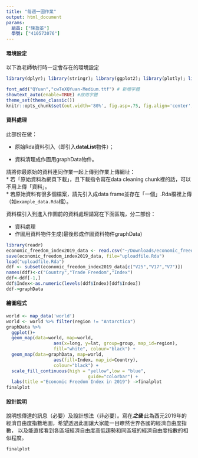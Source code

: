 ```yaml
---
title: "每週一圖作業"
output: html_document
params:
  組員: ["陳盈蓁"]  
  學號: ["410573076"]
---
```


#### 環境設定

以下為老師執行時一定會存在的環境設定
```r
library(dplyr); library(stringr); library(ggplot2); library(plotly); library(lubridate); library(readr); library(tidyr); library(showtext);library(wildcard)

font_add("QYuan","cwTeXQYuan-Medium.ttf") # 新增字體
showtext_auto(enable=TRUE) #啟用字體
theme_set(theme_classic())
knitr::opts_chunk$set(out.width='80%', fig.asp=.75, fig.align='center', fig.showtext=T)
```

#### 資料處理

此部份在做：

  * 原始Rda資料引入（即引入**dataList**物件）；
  
  * 資料清理成作圖用graphData物件。

請將你最原始的資料連同作業一起上傳到作業上傳網址：  
  * 若「原始資料為網頁下載」，且下載指令寫在data cleaning chunk裡的話，可以不用上傳「資料」。  
  * 若原始資料有很多個檔案，請先引入成data frame並存在「一個」.Rda檔裡上傳（如`example_data.Rda`檔）。  

資料檔引入到進入作圖前的資料處理請寫在下面區塊，分二部份：

  * 資料處理  
  * 作圖用資料物件生成(最後形成作圖資料物件graphData)
  
```r
library(readr)
economic_freedom_index2019_data <- read.csv("~/Downloads/economic_freedom_index2019_data.csv", header=FALSE)
save(economic_freedom_index2019_data, file="uploadfile.Rda")
load("uploadfile.Rda")
ddf <- subset(economic_freedom_index2019_data[c("V25","V17","V7")])
names(ddf)<-c("Country","Trade Freedom","Index")
ddf<-ddf[-1,]
ddf$Index<-as.numeric(levels(ddf$Index)[ddf$Index])
ddf->graphData
```

#### 繪圖程式

```r
world <- map_data('world')
world <- world %>% filter(region != "Antarctica")
graphData %>%
  ggplot()+
  geom_map(data=world, map=world,
                  aes(x=long, y=lat, group=group, map_id=region),
                  fill="white", colour="black") + 
  geom_map(data=graphData, map=world,
                  aes(fill=Index, map_id=Country),
                  colour="black") + 
  scale_fill_continuous(high = "yellow",low = "blue",
                               guide="colorbar") + 
  labs(title ="Economic Freedom Index in 2019") ->finalplot
finalplot
```

#### 設計說明
說明想傳達的訊息（必要）及設計想法（非必要）。寫在***之後
*** 
此為西元2019年的經濟自由度指數地圖，希望透過此圖讓大家能一目瞭然世界各國的經濟自由度指數，
以及能直接看到各區域經濟自由度高低趨勢和同區域的經濟自由度指數的相似程度。

```r
finalplot
```